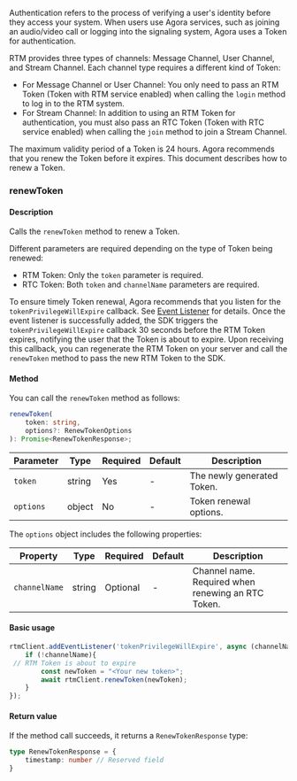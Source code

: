 
Authentication refers to the process of verifying a user's identity before they access your system. When users use Agora services, such as joining an audio/video call or logging into the signaling system, Agora uses a Token for authentication.

RTM provides three types of channels: Message Channel, User Channel, and Stream Channel. Each channel type requires a different kind of Token:

- For Message Channel or User Channel: You only need to pass an RTM Token (Token with RTM service enabled) when calling the `login` method to log in to the RTM system.
- For Stream Channel: In addition to using an RTM Token for authentication, you must also pass an RTC Token (Token with RTC service enabled) when calling the `join` method to join a Stream Channel.

The maximum validity period of a Token is 24 hours. Agora recommends that you renew the Token before it expires. This document describes how to renew a Token.

### renewToken

#### Description

Calls the `renewToken` method to renew a Token.

Different parameters are required depending on the type of Token being renewed:

- RTM Token: Only the `token` parameter is required.
- RTC Token: Both `token` and `channelName` parameters are required.

To ensure timely Token renewal, Agora recommends that you listen for the `tokenPrivilegeWillExpire` callback. See <a href="configuration#event-listener">Event Listener</a> for details. Once the event listener is successfully added, the SDK triggers the `tokenPrivilegeWillExpire` callback 30 seconds before the RTM Token expires, notifying the user that the Token is about to expire. Upon receiving this callback, you can regenerate the RTM Token on your server and call the `renewToken` method to pass the new RTM Token to the SDK.

#### Method

You can call the `renewToken` method as follows:

```typescript
renewToken(
    token: string,
    options?: RenewTokenOptions
): Promise<RenewTokenResponse>;
```

| Parameter     | Type   | Required | Default | Description              |
|---------------|--------|----------|---------|--------------------------|
| `token`       | string | Yes      | -       | The newly generated Token. |
| `options`     | object | No       | -       | Token renewal options.   |

The `options` object includes the following properties:

| Property       | Type   | Required | Default | Description                              |
|----------------|--------|----------|---------|------------------------------------------|
| `channelName`  | string | Optional | -       | Channel name. Required when renewing an RTC Token. |

#### Basic usage

```typescript 
rtmClient.addEventListener('tokenPrivilegeWillExpire', async (channelName) => {
    if (!channelName){
 // RTM Token is about to expire
        const newToken = "<Your new token>";
        await rtmClient.renewToken(newToken);
    }
});
```

#### Return value

If the method call succeeds, it returns a `RenewTokenResponse` type:

```typescript 
type RenewTokenResponse = {
    timestamp: number // Reserved field
}
```

<Status />